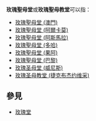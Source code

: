 '''玫瑰聖母堂'''或'''玫瑰聖母教堂'''可以指：
*[[玫瑰聖母堂_(澳門)|玫瑰聖母堂 (澳門)]]
*[[玫瑰聖母堂_(阿爾卡莫)|玫瑰聖母堂 (阿爾卡莫)]]
*[[玫瑰聖母堂_(阿斯馬拉)|玫瑰聖母堂 (阿斯馬拉)]]
*[[玫瑰聖母堂_(多哈)|玫瑰聖母堂 (多哈)]]
*[[玫瑰聖母堂_(果阿)|玫瑰聖母堂 (果阿)]]
*[[玫瑰聖母堂_(巴黎)|玫瑰聖母堂 (巴黎)]]
*[[玫瑰圣母堂_(威尼斯)|玫瑰圣母堂 (威尼斯)]]
*[[玫瑰圣母教堂_(捷克布杰约维采)|玫瑰圣母教堂 (捷克布杰约维采)]]

==參見==
*[[玫瑰堂|玫瑰堂]]

{{消歧義|cat=教堂消歧義}}